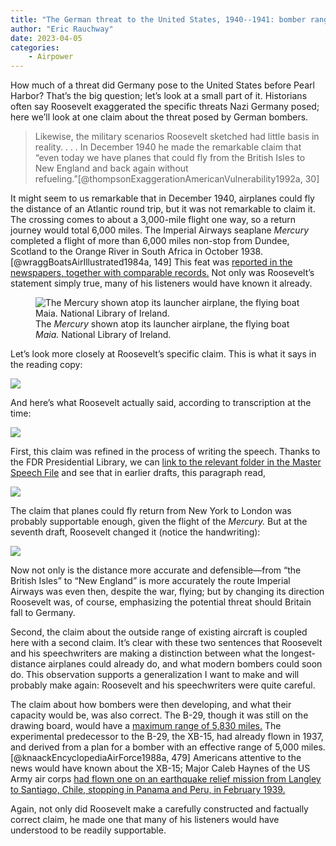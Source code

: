 ```yaml
---
title: "The German threat to the United States, 1940--1941: bomber range"
author: "Eric Rauchway"
date: 2023-04-05
categories:
    - Airpower
---
```


How much of a threat did Germany pose to the United States before Pearl Harbor? That's the big question; let's look at a small part of it. Historians often say Roosevelt exaggerated the specific threats Nazi Germany posed; here we'll look at one claim about the threat posed by German bombers.

> Likewise, the military scenarios Roosevelt sketched had little basis in reality. . . . In December 1940 he made the remarkable claim that "even today we have planes that could fly from the British Isles to New England and back again without refueling."[@thompsonExaggerationAmericanVulnerability1992a, 30]


It might seem to us remarkable that in December 1940, airplanes could fly the distance of an Atlantic round trip, but it was not remarkable to claim it. The crossing comes to about a 3,000-mile flight one way, so a return journey would total 6,000 miles. The Imperial Airways seaplane *Mercury* completed a flight of more than 6,000 miles non-stop from Dundee, Scotland to the Orange River in South Africa in October 1938.[@wraggBoatsAirIllustrated1984a, 149] This feat was [reported in the newspapers, together with comparable records.](https://nyti.ms/3nTEwJC) Not only was Roosevelt's statement simply true, many of his listeners would have known it already.

![The *Mercury* shown atop its launcher airplane, the flying boat *Maia.* National Library of Ireland.](https://www.nli.ie/digital/vtls000249986.jpg)

Let's look more closely at Roosevelt's specific claim. This is what it says in the reading copy:

![](range_claim.png)

And here's what Roosevelt actually said, according to transcription at the time:

![](range_claim_as_said.png)

First, this claim was refined in the process of writing the speech. Thanks to the FDR Presidential Library, we can [link to the relevant folder in the Master Speech File](http://www.fdrlibrary.marist.edu/_resources/images/msf/msf01403,) and see that in earlier drafts, this paragraph read,

![](earlier_claim.png)

The claim that planes could fly return from New York to London was probably supportable enough, given the flight of the *Mercury.* But at the seventh draft, Roosevelt changed it (notice the handwriting):

![](revised_claim.png)

Now not only is the distance more accurate and defensible---from "the British Isles" to "New England" is more accurately the route Imperial Airways was even then, despite the war, flying; but by changing its direction Roosevelt was, of course, emphasizing the potential threat should Britain fall to Germany.

Second, the claim about the outside range of existing aircraft is coupled here with a second claim. It's clear with these two sentences that Roosevelt and his speechwriters are making a distinction between what the longest-distance airplanes could already do, and what modern bombers could soon do. This observation supports a generalization I want to make and will probably make again: Roosevelt and his speechwriters were quite careful. 

The claim about how bombers were then developing, and what their capacity would be, was also correct. The B-29, though it was still on the drawing board, would have a [maximum range of 5,830 miles.](https://www.boeing.com/history/products/b-29-superfortress.page) The experimental predecessor to the B-29, the XB-15, had already flown in 1937, and derived from a plan for a bomber with an effective range of 5,000 miles.[@knaackEncyclopediaAirForce1988a, 479] Americans attentive to the news would have known about the XB-15; Major Caleb Haynes of the US Army air corps [had flown one on an earthquake relief mission from Langley to Santiago, Chile, stopping in Panama and Peru, in February 1939.](https://nyti.ms/3GlePbu)

Again, not only did Roosevelt make a carefully constructed and factually correct claim, he made one that many of his listeners would have understood to be readily supportable.
